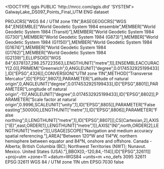 <!DOCTYPE qgis PUBLIC 'http://mrcc.com/qgis.dtd' 'SYSTEM'>
<qgis version="3.34.0-Prizren">
  <identifier>GalwayLake_DS097_Points_Final_UTM</identifier>
  <parentidentifier></parentidentifier>
  <language>ENG</language>
  <type>dataset</type>
  <title>GalwayLake_DS097_Points_Final_UTM</title>
  <abstract></abstract>
  <links/>
  <dates/>
  <fees></fees>
  <encoding></encoding>
  <crs>
    <spatialrefsys nativeFormat="Wkt">
      <wkt>PROJCRS["WGS 84 / UTM zone 11N",BASEGEOGCRS["WGS 84",ENSEMBLE["World Geodetic System 1984 ensemble",MEMBER["World Geodetic System 1984 (Transit)"],MEMBER["World Geodetic System 1984 (G730)"],MEMBER["World Geodetic System 1984 (G873)"],MEMBER["World Geodetic System 1984 (G1150)"],MEMBER["World Geodetic System 1984 (G1674)"],MEMBER["World Geodetic System 1984 (G1762)"],MEMBER["World Geodetic System 1984 (G2139)"],ELLIPSOID["WGS 84",6378137,298.257223563,LENGTHUNIT["metre",1]],ENSEMBLEACCURACY[2.0]],PRIMEM["Greenwich",0,ANGLEUNIT["degree",0.0174532925199433]],ID["EPSG",4326]],CONVERSION["UTM zone 11N",METHOD["Transverse Mercator",ID["EPSG",9807]],PARAMETER["Latitude of natural origin",0,ANGLEUNIT["degree",0.0174532925199433],ID["EPSG",8801]],PARAMETER["Longitude of natural origin",-117,ANGLEUNIT["degree",0.0174532925199433],ID["EPSG",8802]],PARAMETER["Scale factor at natural origin",0.9996,SCALEUNIT["unity",1],ID["EPSG",8805]],PARAMETER["False easting",500000,LENGTHUNIT["metre",1],ID["EPSG",8806]],PARAMETER["False northing",0,LENGTHUNIT["metre",1],ID["EPSG",8807]]],CS[Cartesian,2],AXIS["(E)",east,ORDER[1],LENGTHUNIT["metre",1]],AXIS["(N)",north,ORDER[2],LENGTHUNIT["metre",1]],USAGE[SCOPE["Navigation and medium accuracy spatial referencing."],AREA["Between 120°W and 114°W, northern hemisphere between equator and 84°N, onshore and offshore. Canada - Alberta; British Columbia (BC); Northwest Territories (NWT); Nunavut. Mexico. United States (USA)."],BBOX[0,-120,84,-114]],ID["EPSG",32611]]</wkt>
      <proj4>+proj=utm +zone=11 +datum=WGS84 +units=m +no_defs</proj4>
      <srsid>3095</srsid>
      <srid>32611</srid>
      <authid>EPSG:32611</authid>
      <description>WGS 84 / UTM zone 11N</description>
      <projectionacronym>utm</projectionacronym>
      <ellipsoidacronym>EPSG:7030</ellipsoidacronym>
      <geographicflag>false</geographicflag>
    </spatialrefsys>
  </crs>
  <extent/>
</qgis>
